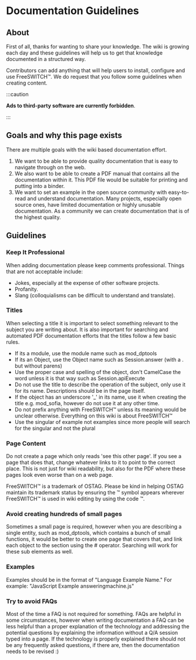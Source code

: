 
# Documentation Guidelines 

## About

First of all, thanks for wanting to share your knowledge. The wiki is growing each day and these guidelines will help us to get that knowledge documented in a structured way. 

Contributors can add anything that will help users to install, configure and use FreeSWITCH™. We do request that you follow some guidelines when creating content.

:::caution

**Ads to third-party software are currently forbidden**.

:::


## Goals and why this page exists

There are multiple goals with the wiki based documentation effort.

1. We want to be able to provide quality documentation that is easy to navigate through on the web. 
2. We also want to be able to create a PDF manual that contains all the documentation within it. This PDF file would be suitable for printing and putting into a binder. 
3. We want to set an example in the open source community with easy-to-read and understand documentation. Many projects, especially open source ones, have limited documentation or highly unusable documentation.  As a community we can create documentation that is of the highest quality.

## Guidelines

### Keep It Professional

When adding documentation please keep comments professional. Things that are not acceptable include:

* Jokes, especially at the expense of other software projects.
* Profanity.
* Slang (colloquialisms can be difficult to understand and translate).

### Titles

When selecting a title it is important to select something relevant to the subject you are writing about. It is also important for searching and automated PDF documentation efforts that the titles follow a few basic rules.

* If its a module, use the module name such as mod\_dptools
* If its an Object, use the Object name such as Session.answer (with a . but without parens)
* Use the proper case and spelling of the object, don't CamelCase the word unless it is that way such as Session.apiExecute
* Do not use the title to describe the operation of the subject, only use it for its name. Descriptions should be in the page itself.
* If the object has an underscore '\_' in its name, use it when creating the title e.g. mod\_sofia, however do not use it at any other time.
* Do not prefix anything with FreeSWITCH™ unless its meaning would be unclear otherwise. Everything on this wiki is about FreeSWITCH™
* Use the singular of example not examples since more people will search for the singular and not the plural

### Page Content

Do not create a page which only reads 'see this other page'. If you see a page that does that, change whatever links to it to point to the correct place. This is not just for wiki readability, but also for the PDF where these pages look even worse than on a web page.

FreeSWITCH™ is a trademark of OSTAG. Please be kind in helping OSTAG maintain its trademark status by ensuring the ™ symbol appears wherever FreeSWITCH™ is used in wiki editing by using the code &trade;.

### Avoid creating hundreds of small pages

Sometimes a small page is required, however when you are describing a single entity, such as mod\_dptools, which contains a bunch of small functions, it would be better to create one page that covers that, and link each object to the section using the # operator. Searching will work for these sub elements as well.

### Examples

Examples should be in the format of "Language Example Name." For example: "JavaScript Example answeringmachine.js"

### Try to avoid FAQs

Most of the time a FAQ is not required for something. FAQs are helpful in some circumstances, however when writing documentation a FAQ can be less helpful than a proper explanation of the technology and addressing the potential questions by explaining the information without a Q/A session typed into a page. If the technology is properly explained there should not be any frequently asked questions, if there are, then the documentation needs to be revised :)
